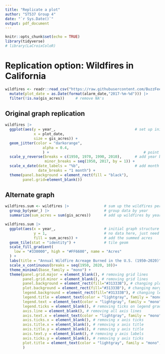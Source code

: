 ```yaml
---
title: "Replicate a plot"
author: "ST537 Group 4"
date: "`r Sys.Date()`"
output: pdf_document
---
```


```r
knitr::opts_chunk$set(echo = TRUE)
library(tidyverse)
# library(LaCroixColoR)
```

# Replication option: Wildfires in California
```r
wildfires <- readr::read_csv("https://raw.githubusercontent.com/BuzzFeedNews/2018-07-wildfire-trends/master/data/calfire_frap.csv") %>% 
  mutate(plot_date = as.Date(format(alarm_date,"2017-%m-%d"))) |> 
  filter(!is.na(gis_acres))     # remove NA's
```


## Original graph replication
```r
wildfires |> 
  ggplot(aes(y = year_,                                    # set up initial plot
             x = plot_date,
             size = gis_acres)) + 
  geom_jitter(color = "darkorange",
                 alpha = 0.4,
                 ) +                                           # point graph geom
  scale_y_reverse(breaks = c(1950, 1970, 1990, 2010),      # add year breaks
                  minor_breaks = seq(1950, 2017, by = 1)) +
  scale_x_date(date_labels = "%b",                         # add month labels
               date_breaks = "1 month") +
  theme(panel.background = element_rect(fill = "black"),
        panel.grid=element_blank())
```

## Alternate graph
```r
wildfires.sum <- wildfires |>                # sum up the wildfires per year
  group_by(year_) |>                         # group data by year
  summarize(sum_acres = sum(gis_acres))      # add up wildfires by year

wildfires.sum |> 
  ggplot(aes(x = year_,                      # initial graph structure
             y = 1,                          # no data here, just need a number
             fill = sum_acres)) +            # add the summed acres
  geom_tile(stat = "identity") +             # tile geom 
  scale_fill_gradient(
    low = "#330000", high = "#FF6600", name = "Acres"
  ) + 
  labs(title = "Annual Wildfire Acreage Burned in the U.S. (1950–2020)") +
  scale_x_continuous(breaks = seq(1950, 2020, 10))+ 
  theme_minimal(base_family = "mono") +
  theme(panel.grid.major = element_blank(), # removing grid lines
        panel.grid.minor = element_blank(), # removing grid lines
        panel.background = element_rect(fill="#31333B"), # changing plot background to gray
        plot.background = element_rect(fill="#31333B"), # changing margin background to gray
        legend.background = element_rect(fill="#31333B"), # changing legend background to gray
        legend.title = element_text(color = "lightgray", family = "mono"), # changing color and font of legend title
        legend.text = element_text(color = "lightgray", family = "mono"), # changing color and font of legend labels
        legend.ticks = element_blank(), # removing ticks on legend gradient
        axis.line = element_blank(), # removing all axis lines
        axis.text.x = element_text(color = "lightgray", family = "mono"), # changing color and font of x axis labels
        axis.ticks.x = element_blank(), # removing x axis ticks
        axis.title.x = element_blank(), # removing x axis title
        axis.title.y = element_blank(), # removing y axis title
        axis.text.y = element_blank(), # removing y axis labels
        axis.ticks.y = element_blank(), # removing y axis ticks
        plot.title = element_text(color = "lightgray", family = "mono", size = 14, hjust = 0.5)
        )

```






